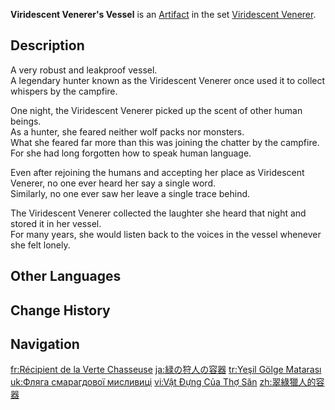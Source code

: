 {{Artifact Infobox
|image = Item Viridescent Venerer's Vessel.png
|set   = Viridescent Venerer
|piece = Goblet of Eonothem
}}
{{Description|A water pouch used by the Viridescent Venerer. Its capacity is much greater than one would expect.}}
'''Viridescent Venerer's Vessel''' is an [[Artifact]] in the set [[Viridescent Venerer]].

==Description==
A very robust and leakproof vessel.<br>A legendary hunter known as the Viridescent Venerer once used it to collect whispers by the campfire.

One night, the Viridescent Venerer picked up the scent of other human beings.<br>As a hunter, she feared neither wolf packs nor monsters.<br>What she feared far more than this was joining the chatter by the campfire.<br>For she had long forgotten how to speak human language.

Even after rejoining the humans and accepting her place as Viridescent Venerer, no one ever heard her say a single word.<br>Similarly, no one ever saw her leave a single trace behind.

The Viridescent Venerer collected the laughter she heard that night and stored it in her vessel.<br>For many years, she would listen back to the voices in the vessel whenever she felt lonely.

==Other Languages==
{{Other Languages
|en       = Viridescent Venerer's Vessel
|zhs      = 翠绿猎人的容器
|zhs_rm   = Cuìlǜ Lièrén de Róngqì
|zht      = 翠綠獵人的容器
|zht_rm   = Cuìlǜ Lièrén de Róngqì
|zh_tl    = Emerald Green Hunter's Vessel
|ja       = 緑の狩人の容器
|ja_rm    = Midori no Karyuudo no Youki
|ja_tl    = Green Hunter's Vessel
|ko       = 청록색 사냥꾼의 그릇
|ko_rm    = Cheongroksaek Sanyangkkun-ui Geureut
|ko_tl    = Blue-Green Hunter's Bowl
|es       = Cantimplora de la Cazadora Verde Esmeralda
|es_tl    = Canteen of the Emerald Green Huntress
|fr       = Récipient de la Verte Chasseuse
|fr_tl    = Vessel of the Green Huntress
|ru       = Сосуд изумрудного охотника
|ru_tl    = Emerald Hunter's Vessel
|th       = Viridescent Venerer's Vessel
|vi       = Vật Đựng Của Thợ Săn
|vi_tl    = 
|de       = Feldjäger-Flachmann
|de_tl    = {{w|Feldjäger}} Hip Flask
|id       = Viridescent Venerer's Vessel
|pt       = Frasco do Caçador Verde
|pt_tl    = 
|tr       = Yeşil Gölge Matarası
|tr_tl    = Green Shadow Flask
|it       = Borraccia della Cacciatrice smeraldo
|it_tl    = Canteen of the Emerald Huntress
}}

==Change History==
{{Change History|1.0}}

==Navigation==
{{Artifact Set Navbox|Viridescent Venerer}}

[[fr:Récipient de la Verte Chasseuse]]
[[ja:緑の狩人の容器]]
[[tr:Yeşil Gölge Matarası]]
[[uk:Фляга смарагдової мисливиці]]
[[vi:Vật Đựng Của Thợ Săn]]
[[zh:翠綠獵人的容器]]
